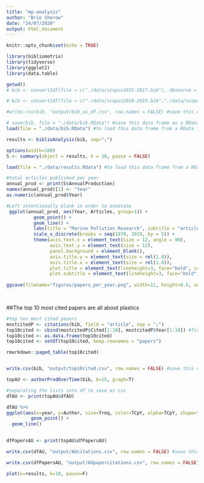 ```yaml
---
title: "mp-analysis"
author: "Brie Sherow"
date: "24/07/2020"
output: html_document
---
```


```r
knitr::opts_chunk$set(echo = TRUE)
```

```r
library(bibliometrix)
library(tidyverse)
library(ggplot2)
library(data.table)
```

```r
getwd()
# bib <- convert2df(file = c("./data/scopus2015-2017.bib"), dbsource = "scopus", format = "bibtex") # Convert to a bibliometric data frame

# bib <- convert2df(file = c("./data/scopus2018-2019.bib","./data/scopus2015-2017.bib", "./data/scopus2011-2014.bib","./data/scopus2006-2010.bib", "./data/scopus1999-2005.bib","./data/scopus1970-1998.bib"), dbsource = "scopus", format = "bibtex") # Convert to a bibliometric data frame

#write.csv(bib, "output/bib_as_df.csv", row.names = FALSE) #save this data frame as a csv file

# save(bib, file = "./data/bib.RData") #save this data frame as a RData file (object)
load(file = "./data/bib.RData") #to load this data frame from a RData file (returns an object named "bib")
```
```r
results <- biblioAnalysis(bib, sep=";")

options(width=100)
S <- summary(object = results, k = 10, pause = FALSE)

load(file = "./data/results.RData") #to load this data frame from a RData file
```


```r
#total articles published per year
annual_prod <- print(S$AnnualProduction)
names(annual_prod)[1] <- "Year"
as.numeric(annual_prod$Year)

#Left intentionally blank in order to annotate
 ggplot(annual_prod, aes(Year, Articles, group=1)) +
          geom_point() +
          geom_line() +
          labs(title = "Marine Pollution Research", subtitle = "articles published per year", x="Year", y="Articles") +
          scale_x_discrete(breaks = seq(1970, 2019, by = 5)) +
          theme(axis.text.x = element_text(size = 12, angle = 90),
                axis.text.y = element_text(size = 12),
                panel.background = element_blank(),
                axis.title.y = element_text(size = rel(1.8)),
                axis.title.x = element_text(size = rel(1.8)),
                plot.title = element_text(lineheight=3, face="bold", color="black", size=22),
                plot.subtitle = element_text(lineheight=3, face="bold", color="black", size=16))
  
ggsave(filename="figures/papers_per_year.png", width=11, height=9.5, units ="in")

  
```


##The top 10 most cited papers are all about plastics
```r
#top ten most cited papers
mostcitedP <- citations(bib, field = "article", sep = ";")
top10cited <- cbind(mostcitedP$Cited[1:10], mostcitedP$Year[1:10]) #first 10
top10cited <- as.data.frame(top10cited)
top10cited <- setDT(top10cited, keep.rownames = "papers")

rmarkdown::paged_table(top10cited)


write.csv(bib, "output/top10cited.csv", row.names = FALSE) #save this data frame as a csv file

```

```r
topAU <- authorProdOverTime(bib, k=15, graph=T)

#separating the lists into df to save as csv
dfAU <- print(topAU$dfAU)

dfAU %>%
ggplot(aes(x=year, y=Author, size=freq, color=TCpY, alpha=TCpY, shape="circle")) +
         geom_point() +
  geom_line()
    

dfPapersAU <- print(topAU$dfPapersAU)

write.csv(dfAU, "output/AUcitations.csv", row.names = FALSE) #save this data frame as a csv file

write.csv(dfPapersAU, "output/AUpapercitations.csv", row.names = FALSE) #save this data frame as a csv file
```


```r
plot(x=results, k=10, pause=F)
```


